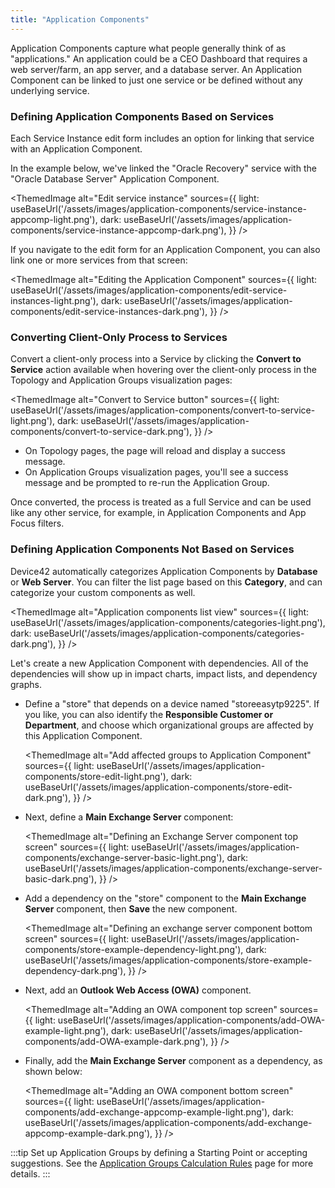 ```yaml
---
title: "Application Components"
---
```



Application Components capture what people generally think of as "applications." An application could be a CEO Dashboard that requires a web server/farm, an app server, and a database server. An Application Component can be linked to just one service or be defined without any underlying service.

### Defining Application Components Based on Services

Each Service Instance edit form includes an option for linking that service with an Application Component.

In the example below, we've linked the "Oracle Recovery" service with the "Oracle Database Server" Application Component.

<ThemedImage
  alt="Edit service instance"
  sources={{
    light: useBaseUrl('/assets/images/application-components/service-instance-appcomp-light.png'),
    dark: useBaseUrl('/assets/images/application-components/service-instance-appcomp-dark.png'),
  }}
/>

If you navigate to the edit form for an Application Component, you can also link one or more services from that screen:

<ThemedImage
  alt="Editing the Application Component"
  sources={{
    light: useBaseUrl('/assets/images/application-components/edit-service-instances-light.png'),
    dark: useBaseUrl('/assets/images/application-components/edit-service-instances-dark.png'),
  }}
/>

### Converting Client-Only Process to Services

Convert a client-only process into a Service by clicking the **Convert to Service** action available when hovering over the client-only process in the Topology and Application Groups visualization pages:

<ThemedImage
  alt="Convert to Service button"
  sources={{
    light: useBaseUrl('/assets/images/application-components/convert-to-service-light.png'),
    dark: useBaseUrl('/assets/images/application-components/convert-to-service-dark.png'),
  }}
/>

- On Topology pages, the page will reload and display a success message.
- On Application Groups visualization pages, you'll see a success message and be prompted to re-run the Application Group. 
  
Once converted, the process is treated as a full Service and can be used like any other service, for example, in Application Components and App Focus filters.

### Defining Application Components Not Based on Services

Device42 automatically categorizes Application Components by **Database** or **Web Server**. You can filter the list page based on this **Category**, and can categorize your custom components as well.

<ThemedImage
  alt="Application components list view"
  sources={{
    light: useBaseUrl('/assets/images/application-components/categories-light.png'),
    dark: useBaseUrl('/assets/images/application-components/categories-dark.png'),
  }}
/>

Let's create a new Application Component with dependencies. All of the dependencies will show up in impact charts, impact lists, and dependency graphs.

- Define a "store" that depends on a device named "storeeasytp9225". If you like, you can also identify the **Responsible Customer or Department**, and choose which organizational groups are affected by this Application Component.

  <ThemedImage
    alt="Add affected groups to Application Component"
    sources={{
      light: useBaseUrl('/assets/images/application-components/store-edit-light.png'),
      dark: useBaseUrl('/assets/images/application-components/store-edit-dark.png'),
    }}
  />


- Next, define a **Main Exchange Server** component:

  <ThemedImage
    alt="Defining an Exchange Server component top screen"
    sources={{
      light: useBaseUrl('/assets/images/application-components/exchange-server-basic-light.png'),
      dark: useBaseUrl('/assets/images/application-components/exchange-server-basic-dark.png'),
    }}
  />

- Add a dependency on the "store" component to the **Main Exchange Server** component, then **Save** the new component.
  
  <ThemedImage
    alt="Defining an exchange server component bottom screen"
    sources={{
      light: useBaseUrl('/assets/images/application-components/store-example-dependency-light.png'),
      dark: useBaseUrl('/assets/images/application-components/store-example-dependency-dark.png'),
    }}
  />

- Next, add an **Outlook Web Access (OWA)** component.

  <ThemedImage
    alt="Adding an OWA component top screen"
    sources={{
      light: useBaseUrl('/assets/images/application-components/add-OWA-example-light.png'),
      dark: useBaseUrl('/assets/images/application-components/add-OWA-example-dark.png'),
    }}
  />

- Finally, add the **Main Exchange Server** component as a dependency, as shown below:

  <ThemedImage
    alt="Adding an OWA component bottom screen"
    sources={{
      light: useBaseUrl('/assets/images/application-components/add-exchange-appcomp-example-light.png'),
      dark: useBaseUrl('/assets/images/application-components/add-exchange-appcomp-example-dark.png'),
    }}
  />

:::tip
Set up Application Groups by defining a Starting Point or accepting suggestions. See the [Application Groups Calculation Rules](/apps/application-groups/calculation-rules) page for more details.
:::
